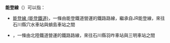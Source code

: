 '''能登線'''（{{lang-ja|のとせん}}）可以指：
* [[能登線_(能登鐵道)|能登線 (能登鐵道)]]，一條由能登鐵道營運的鐵路路線，繼承自JR能登線，來往石川縣穴水車站與蛸島車站之間 
* {{link-ja|能登線 (北陸鐵道)|北陸鉄道能登線}}，一條由北陸鐵道營運的鐵路路線，來往石川縣羽咋車站與三明車站之間
{{消歧義|三字路線名消歧義}}